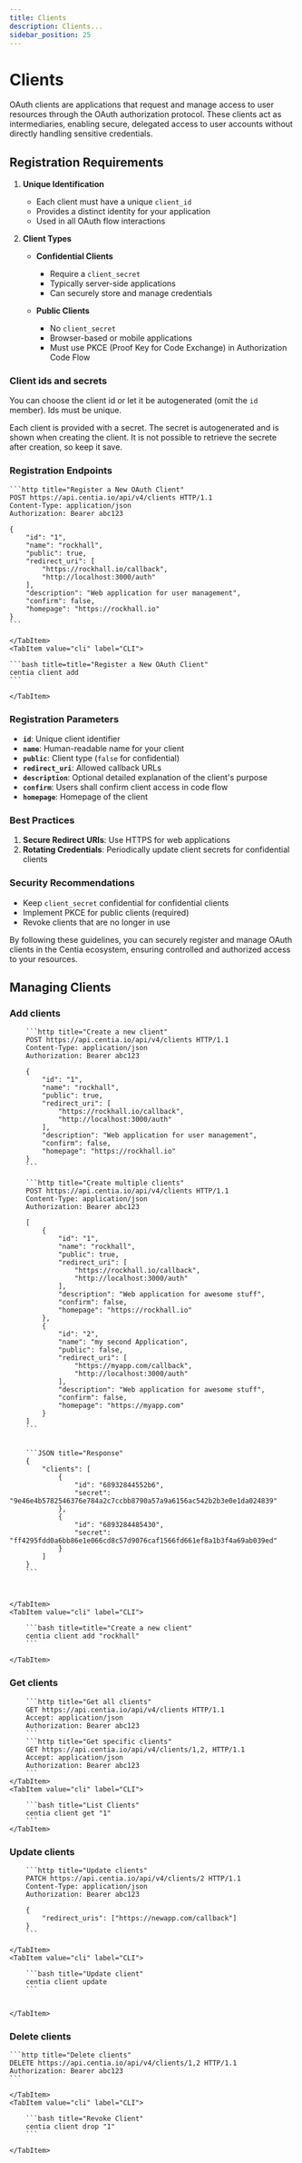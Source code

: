 ```yaml
---
title: Clients
description: Clients...
sidebar_position: 25
---
```



# Clients

OAuth clients are applications that request and manage access to user resources through the OAuth authorization protocol. These clients act as intermediaries, enabling secure, delegated access to user accounts without directly handling sensitive credentials.

## Registration Requirements

1. **Unique Identification**
   - Each client must have a unique `client_id`
   - Provides a distinct identity for your application
   - Used in all OAuth flow interactions

2. **Client Types**
   - **Confidential Clients**
     - Require a `client_secret`
     - Typically server-side applications
     - Can securely store and manage credentials

   - **Public Clients**
     - No `client_secret`
     - Browser-based or mobile applications
     - Must use PKCE (Proof Key for Code Exchange) in Authorization Code Flow

### Client ids and secrets

You can choose the client id or let it be autogenerated (omit the `id` member). Ids must be unique.

Each client is provided with a secret. The secret is autogenerated and is shown when creating the client. It is not possible to retrieve the secrete after creation, so keep it save.

### Registration Endpoints

<Tabs>
    <TabItem value="http" label="HTTP" default>

    ```http title="Register a New OAuth Client"
    POST https://api.centia.io/api/v4/clients HTTP/1.1
    Content-Type: application/json
    Authorization: Bearer abc123

    {
        "id": "1",
        "name": "rockhall",
        "public": true,
        "redirect_uri": [
            "https://rockhall.io/callback",
            "http://localhost:3000/auth"
        ],
        "description": "Web application for user management",
        "confirm": false,
        "homepage": "https://rockhall.io"
    }
    ```

    </TabItem>
    <TabItem value="cli" label="CLI">

    ```bash title=title="Register a New OAuth Client"
    centia client add
    ```

    </TabItem>
</Tabs>

### Registration Parameters

- **`id`**: Unique client identifier
- **`name`**: Human-readable name for your client
- **`public`**: Client type (`false` for confidential)
- **`redirect_uri`**: Allowed callback URLs
- **`description`**: Optional detailed explanation of the client's purpose
- **`confirm`**: Users shall confirm client access in code flow
- **`homepage`**: Homepage of the client

### Best Practices

1. **Secure Redirect URIs**: Use HTTPS for web applications
2. **Rotating Credentials**: Periodically update client secrets for confidential clients

### Security Recommendations

- Keep `client_secret` confidential for confidential clients
- Implement PKCE for public clients (required)
- Revoke clients that are no longer in use

By following these guidelines, you can securely register and manage OAuth clients in the Centia ecosystem,
ensuring controlled and authorized access to your resources.

## Managing Clients

### Add clients

<Tabs>
    <TabItem value="http" label="HTTP" default>

        ```http title="Create a new client"
        POST https://api.centia.io/api/v4/clients HTTP/1.1
        Content-Type: application/json
        Authorization: Bearer abc123

        {
            "id": "1",
            "name": "rockhall",
            "public": true,
            "redirect_uri": [
                "https://rockhall.io/callback",
                "http://localhost:3000/auth"
            ],
            "description": "Web application for user management",
            "confirm": false,
            "homepage": "https://rockhall.io"
        }
        ```

        ```http title="Create multiple clients"
        POST https://api.centia.io/api/v4/clients HTTP/1.1
        Content-Type: application/json
        Authorization: Bearer abc123

        [
            {
                "id": "1",
                "name": "rockhall",
                "public": true,
                "redirect_uri": [
                    "https://rockhall.io/callback",
                    "http://localhost:3000/auth"
                ],
                "description": "Web application for awesome stuff",
                "confirm": false,
                "homepage": "https://rockhall.io"
            },
            {
                "id": "2",
                "name": "my second Application",
                "public": false,
                "redirect_uri": [
                    "https://myapp.com/callback",
                    "http://localhost:3000/auth"
                ],
                "description": "Web application for awesome stuff",
                "confirm": false,
                "homepage": "https://myapp.com"
            }
        ]
        ```


        ```JSON title="Response"
        {
            "clients": [
                {
                    "id": "68932844552b6",
                    "secret": "9e46e4b5782546376e784a2c7ccbb8790a57a9a6156ac542b2b3e0e1da024839"
                },
                {
                    "id": "6893284485430",
                    "secret": "ff4295fdd0a6bb86e1e066cd8c57d9076caf1566fd661ef8a1b3f4a69ab039ed"
                }
            ]
        }
        ```



    </TabItem>
    <TabItem value="cli" label="CLI">

        ```bash title=title="Create a new client"
        centia client add "rockhall"
        ```

    </TabItem>
</Tabs>

### Get clients

<Tabs>
    <TabItem value="http" label="HTTP" default>

        ```http title="Get all clients"
        GET https://api.centia.io/api/v4/clients HTTP/1.1
        Accept: application/json
        Authorization: Bearer abc123
        ```
        ```http title="Get specific clients"
        GET https://api.centia.io/api/v4/clients/1,2, HTTP/1.1
        Accept: application/json
        Authorization: Bearer abc123
        ```
    </TabItem>
    <TabItem value="cli" label="CLI">

        ```bash title="List Clients"
        centia client get "1"
        ```
    </TabItem>
</Tabs>

### Update clients

<Tabs>
    <TabItem value="http" label="HTTP" default>

        ```http title="Update clients"
        PATCH https://api.centia.io/api/v4/clients/2 HTTP/1.1
        Content-Type: application/json
        Authorization: Bearer abc123

        {
            "redirect_uris": ["https://newapp.com/callback"]
        }
        ```

    </TabItem>
    <TabItem value="cli" label="CLI">

        ```bash title="Update client"
        centia client update
        ```


    </TabItem>
</Tabs>

### Delete clients

<Tabs>
    <TabItem value="http" label="HTTP" default>

    ```http title="Delete clients"
    DELETE https://api.centia.io/api/v4/clients/1,2 HTTP/1.1
    Authorization: Bearer abc123
    ```

    </TabItem>
    <TabItem value="cli" label="CLI">

        ```bash title="Revoke Client"
        centia client drop "1"
        ```

    </TabItem>
</Tabs>

